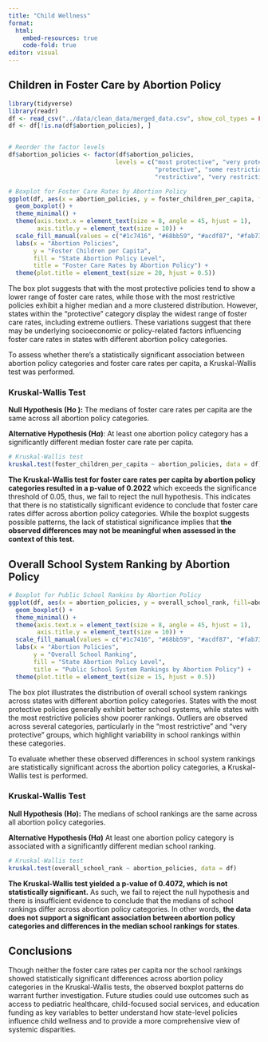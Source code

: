 ```yaml
---
title: "Child Wellness"
format: 
  html:
    embed-resources: true
    code-fold: true
editor: visual
---
```


## Children in Foster Care by Abortion Policy

```r
library(tidyverse)
library(readr)
df <- read_csv("../data/clean_data/merged_data.csv", show_col_types = FALSE)
df <- df[!is.na(df$abortion_policies), ]


# Reorder the factor levels
df$abortion_policies <- factor(df$abortion_policies, 
                              levels = c("most protective", "very protective", 
                                         "protective", "some restrictions/protections", 
                                         "restrictive", "very restrictive", "most restrictive"))

# Boxplot for Foster Care Rates by Abortion Policy
ggplot(df, aes(x = abortion_policies, y = foster_children_per_capita, fill=abortion_policies)) +
  geom_boxplot() +
  theme_minimal() +
  theme(axis.text.x = element_text(size = 8, angle = 45, hjust = 1),
        axis.title.y = element_text(size = 10)) + 
  scale_fill_manual(values = c("#1c7416", "#68bb59", "#acdf87", "#fab733", "#ff6242", "#ff0000", "#c61a09")) +
  labs(x = "Abortion Policies", 
       y = "Foster Children per Capita",
       fill = "State Abortion Policy Level",
       title = "Foster Care Rates by Abortion Policy") +
  theme(plot.title = element_text(size = 20, hjust = 0.5))
```

The box plot suggests that with the most protective policies tend to show a lower range of foster care rates, while those with the most restrictive policies exhibit a higher median and a more clustered distribution. However, states within the "protective" category display the widest range of foster care rates, including extreme outliers. These variations suggest that there may be underlying socioeconomic or policy-related factors influencing foster care rates in states with different abortion policy categories.

To assess whether there's a statistically significant association between abortion policy categories and foster care rates per capita, a Kruskal-Wallis test was performed.

### Kruskal-Wallis Test

**Null Hypothesis (H*o* ):** The medians of foster care rates per capita are the same across all abortion policy categories.

**Alternative Hypothesis (H*a*)**: At least one abortion policy category has a significantly different median foster care rate per capita.

```r
# Kruskal-Wallis test
kruskal.test(foster_children_per_capita ~ abortion_policies, data = df)

```

**The Kruskal-Wallis test for foster care rates per capita by abortion policy categories resulted in a p-value of 0.2022** which exceeds the significance threshold of 0.05, thus, we fail to reject the null hypothesis. This indicates that there is no statistically significant evidence to conclude that foster care rates differ across abortion policy categories. While the boxplot suggests possible patterns, the lack of statistical significance implies that **the observed differences may not be meaningful when assessed in the context of this test.**

## Overall School System Ranking by Abortion Policy

```r
# Boxplot for Public School Rankins by Abortion Policy
ggplot(df, aes(x = abortion_policies, y = overall_school_rank, fill=abortion_policies)) +
  geom_boxplot() +
  theme_minimal() +
  theme(axis.text.x = element_text(size = 8, angle = 45, hjust = 1),
        axis.title.y = element_text(size = 10)) + 
  scale_fill_manual(values = c("#1c7416", "#68bb59", "#acdf87", "#fab733", "#ff6242", "#ff0000", "#c61a09")) +
  labs(x = "Abortion Policies", 
       y = "Overall School Ranking",
       fill = "State Abortion Policy Level",
       title = "Public School System Rankings by Abortion Policy") +
  theme(plot.title = element_text(size = 15, hjust = 0.5))
```

The box plot illustrates the distribution of overall school system rankings across states with different abortion policy categories. States with the most protective policies generally exhibit better school systems, while states with the most restrictive policies show poorer rankings. Outliers are observed across several categories, particularly in the "most restrictive" and "very protective" groups, which highlight variability in school rankings within these categories.

To evaluate whether these observed differences in school system rankings are statistically significant across the abortion policy categories, a Kruskal-Wallis test is performed. 

### Kruskal-Wallis Test

**Null Hypothesis (H*o*):** The medians of school rankings are the same across all abortion policy categories.

**Alternative Hypothesis (H*a*)** At least one abortion policy category is associated with a significantly different median school ranking.

```r
# Kruskal-Wallis test
kruskal.test(overall_school_rank ~ abortion_policies, data = df)

```

**The Kruskal-Wallis test yielded a p-value of 0.4072, which is not statistically significant.** As such, we fail to reject the null hypothesis and there is insufficient evidence to conclude that the medians of school rankings differ across abortion policy categories. In other words, **the data does not support a significant association between abortion policy categories and differences in the median school rankings for states**.

## Conclusions

Though neither the foster care rates per capita nor the school rankings showed statistically significant differences across abortion policy categories in the Kruskal-Wallis tests, the observed boxplot patterns do warrant further investigation. Future studies could use outcomes such as access to pediatric healthcare, child-focused social services, and education funding as key variables to better understand how state-level policies influence child wellness and to provide a more comprehensive view of systemic disparities.